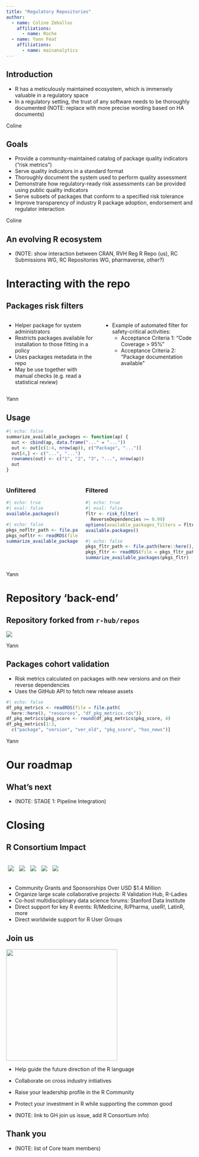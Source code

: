 ---
title: "Regulatory Repositories"
author:
  - name: Coline Zeballos
    affiliations: 
      - name: Roche
  - name: Yann Féat
    affiliations:
      - name: mainanalytics
---

## Introduction

- R has a meticulously maintained ecosystem, which is immensely valuable in a regulatory space
- In a regulatory setting, the trust of any software needs to be thoroughly documented (NOTE: replace with more precise wording based on HA documents)

::: {.notes}
Coline
:::

## Goals

- Provide a community-maintained catalog of package quality indicators ("risk metrics")
- Serve quality indicators in a standard format
- Thoroughly document the system used to perform quality assessment
- Demonstrate how regulatory-ready risk assessments can be provided using public quality indicators
- Serve subsets of packages that conform to a specified risk tolerance
- Improve transparency of industry R package adoption, endorsement and regulator interaction

::: {.notes}
Coline
:::

## An evolving R ecosystem

- (NOTE: show interaction between CRAN, RVH Reg R Repo (us), RC Submissions WG, RC Repositories WG, pharmaverse, other?)

# Interacting with the repo

## Packages risk filters

::: columns
::: {.column width="50%"}
- Helper package for system administrators
- Restricts packages available for installation to those fitting in a policy
- Uses packages metadata in the repo
- May be use together with manual checks (e.g. read a statistical review)
:::
::: {.column width="50%"}
- Example of automated filter for safety-critical activities:
  - Acceptance Criteria 1: “Code Coverage > 95% ”
  - Acceptance Criteria 2: “Package documentation available”
:::
:::

::: {.notes}
Yann
:::

## Usage

```{r}
#| echo: false
summarize_available_packages <- function(ap) {
  out <- cbind(ap, data.frame("..." = "..."))
  out <- out[c(1:4, nrow(ap)), c("Package", "...")]
  out[4,] <- c("...", "...")
  rownames(out) <- c("1", "2", "3", "...", nrow(ap))
  out
}
```

::: columns
::: {.column width="40%"}
### Unfiltered
```{r}
#| echo: true
#| eval: false
available.packages()
```
```{r}
#| echo: false
pkgs_nofltr_path <- file.path(here::here(), "resources", "pkgs_nofltr.rds")
pkgs_nofltr <- readRDS(file = pkgs_nofltr_path)
summarize_available_packages(pkgs_nofltr)
```
:::

::: {.column width="60%"}
### Filtered
```{r}
#| echo: true
#| eval: false
fltr <- risk_filter(
  ReverseDependencies >= 0.99)
options(available_packages_filters = fltr)
available.packages()
```
```{r}
#| echo: false
pkgs_fltr_path <- file.path(here::here(), "resources", "pkgs_fltr.rds")
pkgs_fltr <- readRDS(file = pkgs_fltr_path)
summarize_available_packages(pkgs_fltr)
```
:::
:::

::: {.notes}
Yann
:::

# Repository ‘back-end’

## Repository forked from `r-hub/repos`

![](resources/repos_pkgs.png)

::: {.notes}
Yann
:::

## Packages cohort validation

* Risk metrics calculated on packages with new versions and on their reverse dependencies
* Uses the GitHub API to fetch new release assets

```{r}
#| echo: false
df_pkg_metrics <- readRDS(file = file.path(
  here::here(), "resources", "df_pkg_metrics.rds"))
df_pkg_metrics$pkg_score <- round(df_pkg_metrics$pkg_score, 4)
df_pkg_metrics[1:3,
  c("package", "version", "ver_old", "pkg_score", "has_news")]
```

::: {.notes}
Yann
:::

# Our roadmap

## What's next

* (NOTE: STAGE 1: Pipeline Integration)

# Closing

## R Consortium Impact

<div class="image-container">
  <img src="r-ladies-logo.png">
  <img src="latinr-logo.png">
  <img src="r-medicine-logo.png">
  <img src="useR-logo.png">
  <img src="covid-19-data-forum.png">
</div>

<style>
.image-container {
  display: flex;
  flex-direction: column;
  align-items: flex-start;
}

.image-container img {
  margin: 5px;
  max-width: 150px;  /* Adjust the size of the images as needed */
}
</style>

* Community Grants and Sponsorships Over USD $1.4 Million
* Organize large scale collaborative projects: R Validation Hub, R-Ladies
* Co-host multidisciplinary data science forums: Stanford Data Institute
* Direct support for key R events: R/Medicine, R/Pharma, useR!, LatinR, more
* Direct worldwide support for R User Groups

## Join us

![](rc-logo.png){width=300}

* Help guide the future direction of the R language
* Collaborate on cross industry initiatives
* Raise your leadership profile in the R Community
* Protect your investment in R while supporting the common good

* (NOTE: link to GH join us issue, add R Consortium info)


## Thank you

* (NOTE: list of Core team members)
